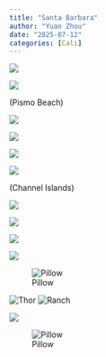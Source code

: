 ```yaml
---
title: "Santa Barbara"
author: "Yuan Zhou"
date: "2025-07-12"
categories: [Cali]
---
```


![](000031190003.jpg)

![](000031190005.jpg)

(Pismo Beach)

![](000031190017.jpg)

![](000031190018.jpg)

![](000031190036.jpg)

![](000018020004.jpg)

(Channel Islands)

![](000058910003.jpg)

![](000058910007.jpg)

![](000058910028.jpg)

![](000058910035.jpg)

![Pillow](000092110003.jpg)

![Thor](000092110007.jpg)
![Ranch](000092110012.jpg)


![](000092110034.jpg)


![Pillow](000092120037.jpg)
